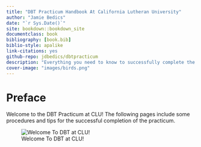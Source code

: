 ```yaml
--- 
title: "DBT Practicum Handbook At California Lutheran University"
author: "Jamie Bedics"
date: "`r Sys.Date()`"
site: bookdown::bookdown_site
documentclass: book
bibliography: [book.bib]
biblio-style: apalike
link-citations: yes
github-repo: jdbedics/dbtpracticum
description: "Everything you need to know to successfully complete the DBT Practicum at CLU."
cover-image: "images/birds.png"
---
```


# Preface {-}

Welcome to the DBT Practicum at CLU!  The following pages include some procedures and tips for the successful completion of the practicum.

![Welcome To DBT at CLU!](images/birds.png)
